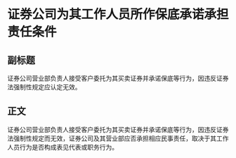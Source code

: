 # 证券公司为其工作人员所作保底承诺承担责任条件
## 副标题
证券公司营业部负责人接受客户委托为其买卖证券并承诺保底等行为，因违反证券法强制性规定应认定无效。
## 正文
证券公司营业部负责人接受客户委托为其买卖证券并承诺保底等行为，因违反证券法强制性规定而无效，证券公司及其营业部应否承担相应民事责任，取决于其工作人员行为是否构成表见代表或职务行为。